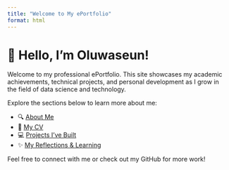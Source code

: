 ---
title: "Welcome to My ePortfolio"
format: html
---

# 👋 Hello, I'm Oluwaseun!

Welcome to my professional ePortfolio. This site showcases my academic achievements, technical projects, and personal development as I grow in the field of data science and technology.

Explore the sections below to learn more about me:

- 🔍 [About Me](about.qmd)
- 📄 [My CV](cv.qmd)
- 💻 [Projects I've Built](projects.qmd)
- ✨ [My Reflections & Learning](reflection.qmd)

Feel free to connect with me or check out my GitHub for more work!
   
 